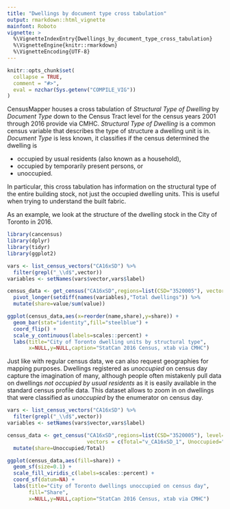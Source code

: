 ```yaml
---
title: "Dwellings by document type cross tabulation"
output: rmarkdown::html_vignette
mainfont: Roboto
vignette: >
  %\VignetteIndexEntry{Dwellings_by_document_type_cross_tabulation}
  %\VignetteEngine{knitr::rmarkdown}
  %\VignetteEncoding{UTF-8}
---
```


```r
knitr::opts_chunk$set(
  collapse = TRUE,
  comment = "#>",
  eval = nzchar(Sys.getenv("COMPILE_VIG"))
)
```

CensusMapper houses a cross tabulation of *Structural Type of Dwelling* by *Document Type* down to the Census Tract level for the census years 2001 through 2016 provide via CMHC. *Structural Type of Dwelling* is a common census variable that describes the type of structure a dwelling unit is in. *Document Type* is less known, it classifies if the census determined the dwelling is

* occupied by usual residents (also known as a household),
* occupied by temporarily present persons, or
* unoccupied.

In particular, this cross tabulation has information on the structural type of the entire building stock, not just the occupied dwelling units. This is useful when trying to understand the built fabric.

As an example, we look at the structure of the dwelling stock in the City of Toronto in 2016.

```r
library(cancensus)
library(dplyr)
library(tidyr)
library(ggplot2)
```


```r
vars <- list_census_vectors("CA16xSD") %>% 
  filter(grepl("_\\d$",vector))
variables <- setNames(vars$vector,vars$label)

census_data <- get_census("CA16xSD",regions=list(CSD="3520005"), vectors = variables, quiet = TRUE) %>%
  pivot_longer(setdiff(names(variables),"Total dwellings")) %>%
  mutate(share=value/sum(value))

ggplot(census_data,aes(x=reorder(name,share),y=share)) +
  geom_bar(stat="identity",fill="steelblue") +
  coord_flip() +
  scale_y_continuous(labels=scales::percent) +
  labs(title="City of Toronto dwelling units by structural type",
       x=NULL,y=NULL,caption="StatCan 2016 Census, xtab via CMHC")
```

Just like with regular census data, we can also request geographies for mapping purposes. Dwellings registered as *unoccupied* on census day capture the imagination of many, although people often mistakenly pull data on dwellings *not occupied by usual residents* as it is easily available in the standard census profile data. This dataset allows to zoom in on dwellings that were classified as *unoccupied* by the enumerator on census day.


```r
vars <- list_census_vectors("CA16xSD") %>% 
  filter(grepl("_\\d$",vector))
variables <- setNames(vars$vector,vars$label)

census_data <- get_census("CA16xSD",regions=list(CSD="3520005"), level="CT", quiet = TRUE, geo_format = "sf",
                          vectors = c(Total="v_CA16xSD_1", Unoccupied="v_CA16xSD_28"),use_cache = FALSE) %>%
  mutate(share=Unoccupied/Total)

ggplot(census_data,aes(fill=share)) +
  geom_sf(size=0.1) +
  scale_fill_viridis_c(labels=scales::percent) +
  coord_sf(datum=NA) +
  labs(title="City of Toronto dwellings unoccupied on census day",
       fill="Share",
       x=NULL,y=NULL,caption="StatCan 2016 Census, xtab via CMHC")

```




